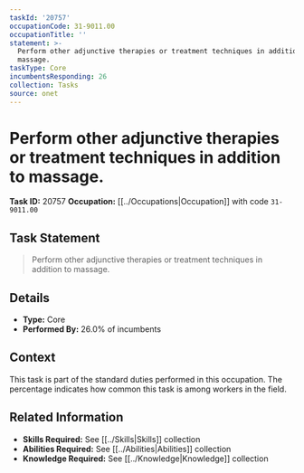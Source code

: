 ```yaml
---
taskId: '20757'
occupationCode: 31-9011.00
occupationTitle: ''
statement: >-
  Perform other adjunctive therapies or treatment techniques in addition to
  massage.
taskType: Core
incumbentsResponding: 26
collection: Tasks
source: onet
---
```

# Perform other adjunctive therapies or treatment techniques in addition to massage.

**Task ID:** 20757
**Occupation:** [[../Occupations|Occupation]] with code `31-9011.00`

## Task Statement

> Perform other adjunctive therapies or treatment techniques in addition to massage.

## Details

- **Type:** Core
- **Performed By:** 26.0% of incumbents

## Context

This task is part of the standard duties performed in this occupation. The percentage indicates how common this task is among workers in the field.

## Related Information

- **Skills Required:** See [[../Skills|Skills]] collection
- **Abilities Required:** See [[../Abilities|Abilities]] collection
- **Knowledge Required:** See [[../Knowledge|Knowledge]] collection
